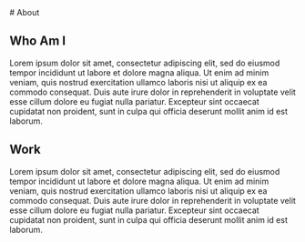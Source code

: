 <div className="container py-6 prose dark:prose-invert ">
  # About

## Who Am I

Lorem ipsum dolor sit amet, consectetur adipiscing elit, sed do eiusmod tempor incididunt ut labore et dolore magna
aliqua. Ut enim ad minim veniam, quis nostrud exercitation ullamco laboris nisi ut aliquip ex ea commodo consequat.
Duis aute irure dolor in reprehenderit in voluptate velit esse cillum dolore eu fugiat nulla pariatur. Excepteur sint
occaecat cupidatat non proident, sunt in culpa qui officia deserunt mollit anim id est laborum.

## Work

Lorem ipsum dolor sit amet, consectetur adipiscing elit, sed do eiusmod tempor incididunt ut labore et dolore magna
aliqua. Ut enim ad minim veniam, quis nostrud exercitation ullamco laboris nisi ut aliquip ex ea commodo consequat.
Duis aute irure dolor in reprehenderit in voluptate velit esse cillum dolore eu fugiat nulla pariatur. Excepteur sint
occaecat cupidatat non proident, sunt in culpa qui officia deserunt mollit anim id est laborum.

</div>
